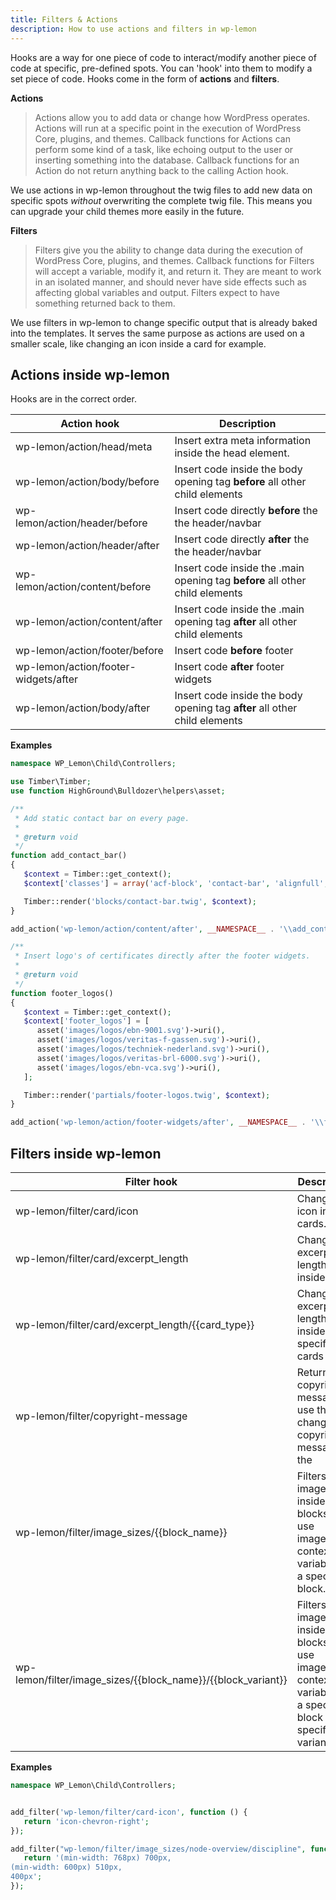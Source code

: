 ```yaml
---
title: Filters & Actions
description: How to use actions and filters in wp-lemon
---
```


Hooks are a way for one piece of code to interact/modify another piece of code at specific, pre-defined spots. You can 'hook' into them to modify a set piece of code. Hooks come in the form of **actions** and **filters**.

**Actions**
>  Actions allow you to add data or change how WordPress operates. Actions will run at a specific point in the execution of WordPress Core, plugins, and themes. Callback functions for Actions can perform some kind of a task, like echoing output to the user or inserting something into the database. Callback functions for an Action do not return anything back to the calling Action hook.

We use actions in wp-lemon throughout the twig files to add new data on specific spots *without* overwriting the complete twig file. This means you can upgrade your child themes more easily in the future.

**Filters**
>  Filters give you the ability to change data during the execution of WordPress Core, plugins, and themes. Callback functions for Filters will accept a variable, modify it, and return it. They are meant to work in an isolated manner, and should never have side effects such as affecting global variables and output. Filters expect to have something returned back to them.

We use filters in wp-lemon to change specific output that is already baked into the templates. It serves the same purpose as actions are used on a smaller scale, like changing an icon inside a card for example.

## Actions inside wp-lemon
Hooks are in the correct order.

|Action hook  |Description  |
|---------|---------|
|wp-lemon/action/head/meta     |   Insert extra meta information inside the head element.      |
|wp-lemon/action/body/before     |    Insert code inside the body opening tag **before** all other child elements     |
|wp-lemon/action/header/before     |   Insert code directly **before** the the header/navbar      |
|wp-lemon/action/header/after     |     Insert code directly **after** the the header/navbar    |
|wp-lemon/action/content/before     |    Insert code inside the .main opening tag **before** all other child elements     |
|wp-lemon/action/content/after     |    Insert code inside the .main opening tag **after** all other child elements    |
|wp-lemon/action/footer/before     |     Insert code **before** footer    |
|wp-lemon/action/footer-widgets/after     |     Insert code **after** footer widgets   |
|wp-lemon/action/body/after     |  Insert code inside the body opening tag **after** all other child elements        |

**Examples**
```php title=library/controllers/hooks.php lineNumbers=true
namespace WP_Lemon\Child\Controllers;

use Timber\Timber;
use function HighGround\Bulldozer\helpers\asset;

/**
 * Add static contact bar on every page.
 *
 * @return void
 */
function add_contact_bar()
{
   $context = Timber::get_context();
   $context['classes'] = array('acf-block', 'contact-bar', 'alignfull', 'has-background', 'has-blue-background-color', 'has-text-color', 'has-black-color');

   Timber::render('blocks/contact-bar.twig', $context);
}

add_action('wp-lemon/action/content/after', __NAMESPACE__ . '\\add_contact_bar');

/**
 * Insert logo's of certificates directly after the footer widgets.
 *
 * @return void
 */
function footer_logos()
{
   $context = Timber::get_context();
   $context['footer_logos'] = [
      asset('images/logos/ebn-9001.svg')->uri(),
      asset('images/logos/veritas-f-gassen.svg')->uri(),
      asset('images/logos/techniek-nederland.svg')->uri(),
      asset('images/logos/veritas-brl-6000.svg')->uri(),
      asset('images/logos/ebn-vca.svg')->uri(),
   ];

   Timber::render('partials/footer-logos.twig', $context);
}

add_action('wp-lemon/action/footer-widgets/after', __NAMESPACE__ . '\\footer_logos');

```
## Filters inside wp-lemon

|Filter hook  |Description  |
|---------|---------|
|wp-lemon/filter/card/icon     |   Change the icon inside cards.      |
|wp-lemon/filter/card/excerpt_length     |   Change the excerpt length inside cards  |
|wp-lemon/filter/card/excerpt_length/{{card_type}}     |   Change the excerpt length inside a specific cards  |
|wp-lemon/filter/copyright-message     |    Returns the copyright message, use this to change the copyright message in the | | wp-lemon/filter/image_sizes    | Filters the image sizes inside all blocks that use image_sizes context variable |
| wp-lemon/filter/image_sizes/{{block_name}}    | Filters the image sizes inside all blocks that use image_sizes context variable for a specific block.|
| wp-lemon/filter/image_sizes/{{block_name}}/{{block_variant}}    | Filters the image sizes inside all blocks that use image_sizes context variable for a specific block and a specific variant |
**Examples**
```php title=library/controllers/filters.php lineNumbers=true
namespace WP_Lemon\Child\Controllers;


add_filter('wp-lemon/filter/card-icon', function () {
   return 'icon-chevron-right';
});

add_filter("wp-lemon/filter/image_sizes/node-overview/discipline", function ($sizes) {
   return '(min-width: 768px) 700px, 
(min-width: 600px) 510px, 
400px';
});

```